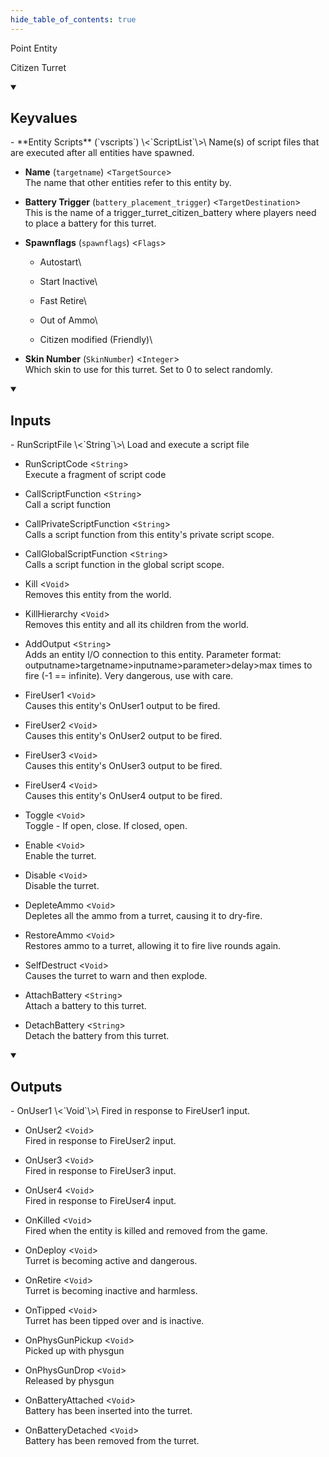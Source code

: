 ```yaml
---
hide_table_of_contents: true
---
```


<!---
!!!!!!
THIS PAGE IS AUTOGENERATED FROM GAME FGD DEFINITIONS!
DO NOT EDIT MANUALLY!
!!!!!!

In order to make edits, you can make an annotation file in /fgd_dump_overrides
-->


Point Entity

Citizen Turret

<details open>
<summary><h2>Keyvalues</h2></summary>
- **Entity Scripts** (`vscripts`) \<`ScriptList`\>\
Name(s) of script files that are executed after all entities have spawned.

- **Name** (`targetname`) \<`TargetSource`\>\
The name that other entities refer to this entity by.

- **Battery Trigger** (`battery_placement_trigger`) \<`TargetDestination`\>\
This is the name of a trigger_turret_citizen_battery where players need to place a battery for this turret.

- **Spawnflags** (`spawnflags`) \<`Flags`\>
  - Autostart\
    
  - Start Inactive\
    
  - Fast Retire\
    
  - Out of Ammo\
    
  - Citizen modified (Friendly)\
    


- **Skin Number** (`SkinNumber`) \<`Integer`\>\
Which skin to use for this turret. Set to 0 to select randomly.


 </details>
<details open>
<summary><h2>Inputs</h2></summary>
- RunScriptFile \<`String`\>\
Load and execute a script file

- RunScriptCode \<`String`\>\
Execute a fragment of script code

- CallScriptFunction \<`String`\>\
Call a script function

- CallPrivateScriptFunction \<`String`\>\
Calls a script function from this entity's private script scope.

- CallGlobalScriptFunction \<`String`\>\
Calls a script function in the global script scope.

- Kill \<`Void`\>\
Removes this entity from the world.

- KillHierarchy \<`Void`\>\
Removes this entity and all its children from the world.

- AddOutput \<`String`\>\
Adds an entity I/O connection to this entity. Parameter format: outputname&gt;targetname>inputname&gt;parameter&gt;delay&gt;max times to fire (-1 == infinite). Very dangerous, use with care.

- FireUser1 \<`Void`\>\
Causes this entity's OnUser1 output to be fired.

- FireUser2 \<`Void`\>\
Causes this entity's OnUser2 output to be fired.

- FireUser3 \<`Void`\>\
Causes this entity's OnUser3 output to be fired.

- FireUser4 \<`Void`\>\
Causes this entity's OnUser4 output to be fired.

- Toggle \<`Void`\>\
Toggle - If open, close. If closed, open.

- Enable \<`Void`\>\
Enable the turret.

- Disable \<`Void`\>\
Disable the turret.

- DepleteAmmo \<`Void`\>\
Depletes all the ammo from a turret, causing it to dry-fire.

- RestoreAmmo \<`Void`\>\
Restores ammo to a turret, allowing it to fire live rounds again.

- SelfDestruct \<`Void`\>\
Causes the turret to warn and then explode.

- AttachBattery \<`String`\>\
Attach a battery to this turret.

- DetachBattery \<`String`\>\
Detach the battery from this turret.


 </details>
<details open>
<summary><h2>Outputs</h2></summary>
- OnUser1 \<`Void`\>\
Fired in response to FireUser1 input.

- OnUser2 \<`Void`\>\
Fired in response to FireUser2 input.

- OnUser3 \<`Void`\>\
Fired in response to FireUser3 input.

- OnUser4 \<`Void`\>\
Fired in response to FireUser4 input.

- OnKilled \<`Void`\>\
Fired when the entity is killed and removed from the game.

- OnDeploy \<`Void`\>\
Turret is becoming active and dangerous.

- OnRetire \<`Void`\>\
Turret is becoming inactive and harmless.

- OnTipped \<`Void`\>\
Turret has been tipped over and is inactive.

- OnPhysGunPickup \<`Void`\>\
Picked up with physgun

- OnPhysGunDrop \<`Void`\>\
Released by physgun

- OnBatteryAttached \<`Void`\>\
Battery has been inserted into the turret.

- OnBatteryDetached \<`Void`\>\
Battery has been removed from the turret.


 </details>